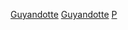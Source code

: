 {{Cat main|蓋恩多特河}}

[[Category:美國各河流河畔聚居地|Guyandotte]]
[[Category:西維吉尼亞州河畔聚居地|Guyandotte]]
[[Category:蓋恩多特河|P]]